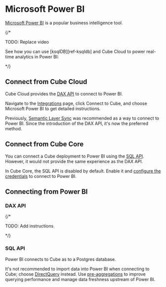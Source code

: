 # Microsoft Power BI

[Microsoft Power BI][link-powerbi] is a popular business intelligence tool.

{/*

TODO: Replace video

See how you can use [ksqlDB][ref-ksqldb] and Cube Cloud to power real-time
analytics in Power BI:

<YouTubeVideo
  url="https://www.youtube.com/embed/RD_HZ7xE8G0"
  aspectRatio={4/3.55}
/>

*/}

## Connect from Cube Cloud

Cube Cloud provides the [DAX API][ref-dax-api] to connect to Power BI.

Navigate to the [Integrations][ref-integrations-tools] page, click <Btn>Connect to Cube</Btn>,
and choose <Btn>Microsoft Power BI</Btn> to get detailed instructions.

<InfoBox>

Previously, [Semantic Layer Sync][ref-sls] was recommended as a way to connect
to Power BI. Since the introduction of the DAX API, it's now the preferred
method.

</InfoBox>

## Connect from Cube Core

You can connect a Cube deployment to Power BI using the [SQL API][ref-sql-api].
However, it would not provide the same experience as the DAX API.

In Cube Core, the SQL API is disabled by default. Enable it and [configure
the credentials](/product/apis-integrations/sql-api#configuration) to
connect to Power BI.

## Connecting from Power BI

### DAX API

{/*

TODO: Add instructions

*/}

### SQL API

Power BI connects to Cube as to a Postgres database.

<InfoBox>

It's not recommended to import data into Power BI when connecting to Cube;
choose [DirectQuery][link-powerbi-directquery] instead. Use [pre-aggregations][ref-pre-aggs]
to improve querying performance and manage data freshness upstream of Power BI.

</InfoBox>

[link-powerbi]: https://www.microsoft.com/en-gb/power-platform/products/power-bi/
[ref-dax-api]: /product/apis-integrations/dax-api
[ref-integrations-tools]: /product/workspace/integrations#connect-specific-tools
[ref-sql-api]: /product/apis-integrations/sql-api
[ref-pre-aggs]: /product/caching/using-pre-aggregations
[ref-sls]: /product/apis-integrations/semantic-layer-sync
[link-powerbi-directquery]: https://learn.microsoft.com/en-us/power-bi/connect-data/desktop-use-directquery